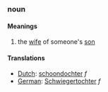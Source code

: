 ===noun===
====Meanings====
#the [[wife]] of someone's [[son]]
====Translations====
*[[Dutch]]: [[schoondochter]] ''f''
*[[German]]: [[Schwiegertochter]] ''f''